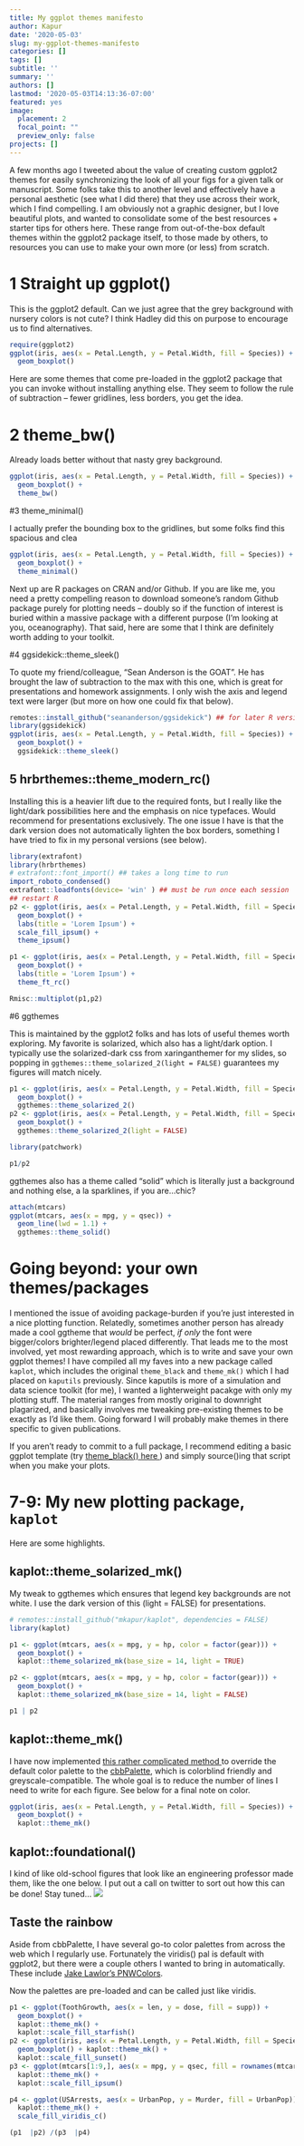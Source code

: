 ```yaml
---
title: My ggplot themes manifesto
author: Kapur
date: '2020-05-03'
slug: my-ggplot-themes-manifesto
categories: []
tags: []
subtitle: ''
summary: ''
authors: []
lastmod: '2020-05-03T14:13:36-07:00'
featured: yes
image:
  placement: 2
  focal_point: ""
  preview_only: false
projects: []
---
```





A few months ago I tweeted about the value of creating custom ggplot2 themes for easily synchronizing the look of all your figs for a given talk or manuscript. Some folks take this to another level and effectively have a personal aesthetic (see what I did there) that they use across their work, which I find compelling. I am obviously not a graphic designer, but I love beautiful plots, and wanted to consolidate some of the best resources + starter tips for others here. These range from out-of-the-box default themes within the ggplot2 package itself, to those made by others, to resources you can use to make your own more (or less) from scratch.


# 1 Straight up ggplot()

This is the ggplot2 default. Can we just agree that the grey background with nursery colors is not cute? I think Hadley did this on purpose to encourage us to find alternatives.

```r
require(ggplot2)
ggplot(iris, aes(x = Petal.Length, y = Petal.Width, fill = Species)) + 
  geom_boxplot()
```





Here are some themes that come pre-loaded in the ggplot2 package that you can invoke without installing anything else. They seem to follow the rule of subtraction -- fewer gridlines, less borders, you get the idea.

# 2 theme_bw()
Already loads better without that nasty grey background.

```r
ggplot(iris, aes(x = Petal.Length, y = Petal.Width, fill = Species)) + 
  geom_boxplot() + 
  theme_bw()
```

#3 theme_minimal()

I actually prefer the bounding box to the gridlines, but some folks find this spacious and clea
```r
ggplot(iris, aes(x = Petal.Length, y = Petal.Width, fill = Species)) + 
  geom_boxplot() + 
  theme_minimal()
```




Next up are R packages on CRAN and/or Github. If you are like me, you need a pretty compelling reason to download someone's random Github package purely for plotting needs -- doubly so if the function of interest is buried within a massive package with a different purpose (I'm looking at you, oceanography). That said, here are some that I think are definitely worth adding to your toolkit.

#4 ggsidekick::theme_sleek() 

To quote my friend/colleague, "Sean Anderson is the GOAT". He has brought the law of subtraction to the max with this one, which is great for presentations and homework assignments. I only wish the axis and legend text were larger (but more on how one could fix that below).

```r
remotes::install_github("seananderson/ggsidekick") ## for later R versions 
library(ggsidekick) 
ggplot(iris, aes(x = Petal.Length, y = Petal.Width, fill = Species)) + 
  geom_boxplot() + 
  ggsidekick::theme_sleek()
```




## 5 hrbrthemes::theme_modern_rc()

Installing this is a heavier lift due to the required fonts, but I really like the light/dark possibilities here and the emphasis on nice typefaces. Would recommend for presentations exclusively. The one issue I have is that the dark version does not automatically lighten the box borders, something I have tried to fix in my personal versions (see below).

```r
library(extrafont)
library(hrbrthemes)
# extrafont::font_import() ## takes a long time to run
import_roboto_condensed()
extrafont::loadfonts(device= 'win' ) ## must be run once each session
## restart R
p2 <- ggplot(iris, aes(x = Petal.Length, y = Petal.Width, fill = Species)) +
  geom_boxplot() +
  labs(title = 'Lorem Ipsum') +
  scale_fill_ipsum() +
  theme_ipsum()

p1 <- ggplot(iris, aes(x = Petal.Length, y = Petal.Width, fill = Species)) +
  geom_boxplot() +
  labs(title = 'Lorem Ipsum') +
  theme_ft_rc()

Rmisc::multiplot(p1,p2)


```


#6 ggthemes

This is maintained by the ggplot2 folks and has lots of useful themes worth exploring. My favorite is solarized, which also has a light/dark option. I typically use the solarized-dark css from xaringanthemer for my slides, so popping in `ggthemes::theme_solarized_2(light = FALSE)` guarantees my figures will match nicely.


```r

p1 <- ggplot(iris, aes(x = Petal.Length, y = Petal.Width, fill = Species)) + 
  geom_boxplot() + 
  ggthemes::theme_solarized_2() 
p2 <- ggplot(iris, aes(x = Petal.Length, y = Petal.Width, fill = Species)) + 
  geom_boxplot() + 
  ggthemes::theme_solarized_2(light = FALSE)

library(patchwork)

p1/p2
```


ggthemes also has a theme called "solid" which is literally just a background and nothing else, a la sparklines, if you are...chic?

```r
attach(mtcars)
ggplot(mtcars, aes(x = mpg, y = qsec)) +
  geom_line(lwd = 1.1) +
  ggthemes::theme_solid()
```

# Going beyond: your own themes/packages

I mentioned the issue of avoiding package-burden if you're just interested in a nice plotting function. Relatedly, sometimes another person has already made a cool ggtheme that *would* be perfect, *if only* the font were bigger/colors brighter/legend placed differently. That leads me to the most involved, yet most rewarding approach, which is to write and save your own ggplot themes! I have compiled all my faves into a new package called `kaplot`, which includes the original `theme_black` and `theme_mk()` which I had placed on `kaputils` previously. Since kaputils is more of a simulation and data science toolkit (for me), I wanted a lighterweight pacakge with only my plotting stuff. The material ranges from mostly original to downright plagarized, and basically involves me tweaking pre-existing themes to be exactly as I'd like them. Going forward I will probably make themes in there specific to given publications. 

If you aren't ready to commit to a full package, I recommend editing a basic ggplot template (try <a href = "https://gist.github.com/jslefche/eff85ef06b4705e6efbc">theme_black() here </a>) and simply source()ing that script when you make your plots.


# 7-9: My new plotting package, `kaplot`

Here are some highlights.

## kaplot::theme_solarized_mk()

My tweak to ggthemes which ensures that legend key backgrounds are not white. I use the dark version of this (light = FALSE) for presentations.

```r
# remotes::install_github("mkapur/kaplot", dependencies = FALSE)
library(kaplot)

p1 <- ggplot(mtcars, aes(x = mpg, y = hp, color = factor(gear))) +
  geom_boxplot() +
  kaplot::theme_solarized_mk(base_size = 14, light = TRUE)

p2 <- ggplot(mtcars, aes(x = mpg, y = hp, color = factor(gear))) +
  geom_boxplot() +
  kaplot::theme_solarized_mk(base_size = 14, light = FALSE)

p1 | p2
```
<!-- ![](theme_solarized_mk.png) -->


## kaplot::theme_mk()
I have now implemented <a href = "https://community.rstudio.com/t/adding-ggplot-themes-and-color-palettes-to-a-package/2418/3">this rather complicated method </a> to override the default color palette to the <a href = "http://www.cookbook-r.com/Graphs/Colors_(ggplot2)/"> cbbPalette</a>, which is colorblind friendly and greyscale-compatible. The whole goal is to reduce the number of lines I need to write for each figure. See below for a final note on color.

```r
ggplot(iris, aes(x = Petal.Length, y = Petal.Width, fill = Species)) +
  geom_boxplot() + 
  kaplot::theme_mk()
```
<!-- ![](theme_mk.png) -->
## kaplot::foundational()
I kind of like old-school figures that look like an engineering professor made them, like the one below. I put out a call on twitter to sort out how this can be done! Stay tuned...
![](4642.jpg)

## Taste the rainbow

Aside from cbbPalette, I have several go-to color palettes from across the web which I regularly use. Fortunately the viridis() pal is default with ggplot2, but there were a couple others I wanted to bring in automatically. These include <a href = "https://github.com/jakelawlor/PNWColors">Jake Lawlor's PNWColors</a>. 

Now the palettes are pre-loaded and can be called just like viridis.

```r
p1 <- ggplot(ToothGrowth, aes(x = len, y = dose, fill = supp)) + 
  geom_boxplot() + 
  kaplot::theme_mk() + 
  kaplot::scale_fill_starfish() 
p2 <- ggplot(iris, aes(x = Petal.Length, y = Petal.Width, fill = Species)) + 
  geom_boxplot() + kaplot::theme_mk() + 
  kaplot::scale_fill_sunset() 
p3 <- ggplot(mtcars[1:9,], aes(x = mpg, y = qsec, fill = rownames(mtcars[1:9,]))) + geom_bar(stat='identity') + 
  kaplot::theme_mk() + 
  kaplot::scale_fill_ipsum() 

p4 <- ggplot(USArrests, aes(x = UrbanPop, y = Murder, fill = UrbanPop)) + geom_bar(stat='identity') + 
  kaplot::theme_mk() + 
  scale_fill_viridis_c()

(p1  |p2) /(p3  |p4)
```
<!-- ![](starfish_mk.png) -->

